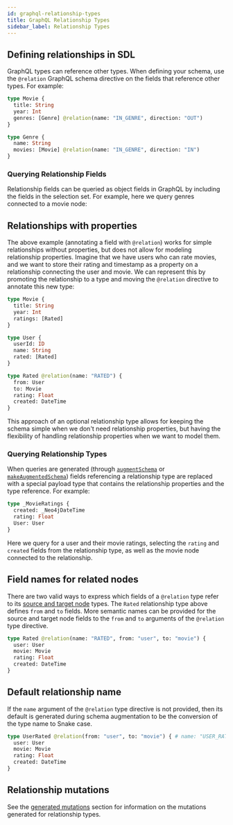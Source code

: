 ```yaml
---
id: graphql-relationship-types
title: GraphQL Relationship Types
sidebar_label: Relationship Types
---
```



## Defining relationships in SDL

GraphQL types can reference other types. When defining your schema, use the `@relation` GraphQL schema directive on the fields that reference other types. For example:

```graphql
type Movie {
  title: String
  year: Int
  genres: [Genre] @relation(name: "IN_GENRE", direction: "OUT")
}

type Genre {
  name: String
  movies: [Movie] @relation(name: "IN_GENRE", direction: "IN")
}
```

### Querying Relationship Fields

Relationship fields can be queried as object fields in GraphQL by including the fields in the selection set. For example, here we query genres connected to a movie node:

<div className={styles.graphiqlcontainer}>
  <GraphiQLSnippet
    endpoint="https://movies.grandstack.io"
    query={`{
  Movie(first: 1) {
    title
    genres {
      name
    }
  }
}`} />
</div>




## Relationships with properties

The above example (annotating a field with `@relation`) works for simple relationships without properties, but does not allow for modeling relationship properties. Imagine that we have users who can rate movies, and we want to store their rating and timestamp as a property on a relationship connecting the user and movie. We can represent this by promoting the relationship to a type and moving the `@relation` directive to annotate this new type:

```graphql
type Movie {
  title: String
  year: Int
  ratings: [Rated]
}

type User {
  userId: ID
  name: String
  rated: [Rated]
}

type Rated @relation(name: "RATED") {
  from: User
  to: Movie
  rating: Float
  created: DateTime
}
```

This approach of an optional relationship type allows for keeping the schema simple when we don't need relationship properties, but having the flexibility of handling relationship properties when we want to model them.

### Querying Relationship Types

When queries are generated (through [`augmentSchema`](neo4j-graphql-js-api.mdx#augmentschemaschema-graphqlschema) or [`makeAugmentedSchema`](neo4j-graphql-js-api.mdx#makeaugmentedschemaoptions-graphqlschema)) fields referencing a relationship type are replaced with a special payload type that contains the relationship properties and the type reference. For example:

```graphql
type _MovieRatings {
  created: _Neo4jDateTime
  rating: Float
  User: User
}
```

Here we query for a user and their movie ratings, selecting the `rating` and `created` fields from the relationship type, as well as the movie node connected to the relationship.

<div className={styles.graphiqlcontainer}>
  <GraphiQLSnippet
    endpoint="https://movies.grandstack.io"
    query={`{
  User(first: 1) {
    name
    rated {
      Movie {
        title
      }
      rating
      created {
        formatted
      }
    }
  }
}`} />
</div>

## Field names for related nodes

There are two valid ways to express which fields of a `@relation` type refer to its [source and target node](https://neo4j.com/docs/getting-started/current/graphdb-concepts/#graphdb-relationship-types) types. The `Rated` relationship type above defines `from` and `to` fields. More semantic names can be provided for the source and target node fields to the `from` and `to` arguments of the `@relation` type directive.

```graphql
type Rated @relation(name: "RATED", from: "user", to: "movie") {
  user: User
  movie: Movie
  rating: Float
  created: DateTime
}
```

## Default relationship name

If the `name` argument of the `@relation` type directive is not provided, then its default is generated during schema augmentation to be the conversion of the type name to Snake case.

```graphql
type UserRated @relation(from: "user", to: "movie") { # name: "USER_RATED"
  user: User
  movie: Movie
  rating: Float
  created: DateTime
}
```

## Relationship mutations

See the [generated mutations](graphql-schema-generation-augmentation.mdx#generated-mutations) section for information on the mutations generated for relationship types.

<FeedbackWidget />